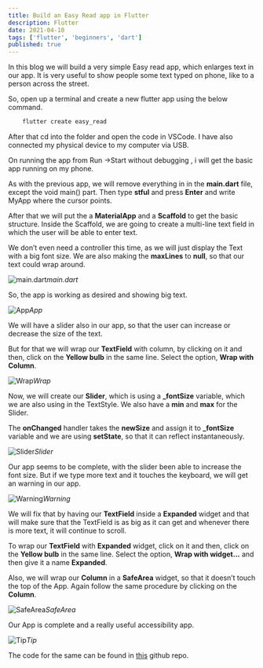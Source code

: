 ```yaml
---
title: Build an Easy Read app in Flutter
description: Flutter
date: 2021-04-10
tags: ['flutter', 'beginners', 'dart']
published: true
---
```


In this blog we will build a very simple Easy read app, which enlarges text in our app. It is very useful to show people some text typed on phone, like to a person across the street.

So, open up a terminal and create a new flutter app using the below command.


```js
    flutter create easy_read
```

After that cd into the folder and open the code in VSCode. I have also connected my physical device to my computer via USB.

On running the app from Run ->Start without debugging , i will get the basic app running on my phone.

As with the previous app, we will remove everything in in the **main.dart** file, except the void main() part. Then type **stful** and press **Enter** and write MyApp where the cursor points.

After that we will put the a **MaterialApp** and a **Scaffold** to get the basic structure. Inside the Scaffold, we are going to create a multi-line text field in which the user will be able to enter text.

We don’t even need a controller this time, as we will just display the Text with a big font size. We are also making the **maxLines** to **null**, so that our text could wrap around.

![main.dart](https://res.cloudinary.com/dxkxvfo2o/image/upload/v1618658091/Flutter/easy-read/1_ywtxii.png)*main.dart*

So, the app is working as desired and showing big text.


![App](https://res.cloudinary.com/dxkxvfo2o/image/upload/v1618658091/Flutter/easy-read/2_xbpzag.png)*App*


We will have a slider also in our app, so that the user can increase or decrease the size of the text.

But for that we will wrap our **TextField** with column, by clicking on it and then, click on the **Yellow bulb** in the same line. Select the option, **Wrap with Column**.

![Wrap](https://res.cloudinary.com/dxkxvfo2o/image/upload/v1618658091/Flutter/easy-read/3_arp9au.png)*Wrap*

Now, we will create our **Slider**, which is using a **_fontSize** variable, which we are also using in the TextStyle. We also have a **min** and **max** for the Slider.

The **onChanged** handler takes the **newSize** and assign it to **_fontSize** variable and we are using **setState**, so that it can reflect instantaneously.

![Slider](https://res.cloudinary.com/dxkxvfo2o/image/upload/v1618658091/Flutter/easy-read/4_v7hzjg.png)*Slider*


Our app seems to be complete, with the slider been able to increase the font size. But if we type more text and it touches the keyboard, we will get an warning in our app.

![Warning](https://res.cloudinary.com/dxkxvfo2o/image/upload/v1618658091/Flutter/easy-read/5_aatgcx.png)*Warning*

We will fix that by having our **TextField** inside a **Expanded** widget and that will make sure that the TextField is as big as it can get and whenever there is more text, it will continue to scroll.

To wrap our **TextField** with **Expanded** widget, click on it and then, click on the **Yellow bulb** in the same line. Select the option, **Wrap with widget...** and then give it a name **Expanded**.

Also, we will wrap our **Column** in a **SafeArea** widget, so that it doesn’t touch the top of the App. Again follow the same procedure by clicking on the **Column**.

![SafeArea](https://res.cloudinary.com/dxkxvfo2o/image/upload/v1618658091/Flutter/easy-read/6_p8gmrv.png)*SafeArea*

Our App is complete and a really useful accessibility app.

![Tip](https://res.cloudinary.com/dxkxvfo2o/image/upload/v1618658091/Flutter/easy-read/7_zeuzys.png)*Tip*

The code for the same can be found in [this](https://github.com/nabendu82/easy_read) github repo.
